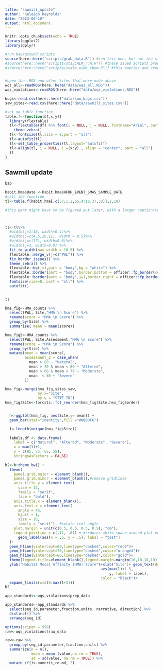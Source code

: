 ```yaml
---
title: "sawmill_update"
author: "Keleigh Reynolds"
date: "2023-04-10"
output: html_document
---
```


```r
knitr::opts_chunk$set(echo = TRUE)
library(ggplot2)
library(dplyr)

#run background scripts
source(here::here("scripts/grab_data.R")) #run this one, but not the stayCALM one
#source(here::here("scripts/stayCALM_run.R")) #these saved scripts produce .RDS items
#source(here::here("scripts/state_wide_chem.R")) #this queries and creates statewide quantiles for context and grabs the 


#open the .RDS and other files that were made above
wqs_all<-readRDS(here::here("data/wqs_all.RDS"))
wqs_violations<-readRDS(here::here("data/wqs_violations.RDS"))

bugs<-read.csv(here::here("data/saw_bugs.csv"))
saw_sites<-read.csv(here::here("data/sawmill_sites.csv"))

#set up table function
table.f<-function(df,x,y){
  library(flextable)
  tl<-flextable(df) %>% font(i = NULL, j = NULL, fontname="Arial", part = "all") %>% 
    theme_zebra()
  tl<-fontsize(tl,size = 8,part = "all")
  tl<-autofit(tl)
  tl<-set_table_properties(tl,layout="autofit")
  tl<-align(tl, i = NULL, j =(x:y) , align = "center", part = "all")
  tl
}

```

## Sawmill update

```r
bap
```

```r

habit.hma$Date <-habit.hma$HFDH_EVENT_SMAS_SAMPLE_DATE
#call the function
tl<-table.f(habit.hma[,c(57,1,2,65,4:16,37,38)],2,18)

#this part might have to be figured out later, with a larger caption/table function? Not sure yet.



tl<-tl%>%
  #width(j=1:18, width=0.4)%>%
  #width(j=c(4,5,10,11), width = 0.5)%>%
  #width(j=c(17), width=0.6)%>%
  #width(j=1, width=0.8) %>% 
  fit_to_width(max_width = 10.5) %>% 
  flextable::merge_v(j=c("PWL")) %>% 
  fix_border_issues() %>% 
  theme_zebra() %>% 
  flextable::bg(j=1,part = "body",bg = "white") %>% 
  flextable::border(part = "body",border.bottom = officer::fp_border(color="grey")) %>% 
  flextable::border(part = "body",j=1,border.right = officer::fp_border(color = "grey")) %>% 
  fontsize(size=8, part = "all") %>% 
  autofit()
  

tl

```

```r

hma_fig<-HMA_counts %>% 
  select(PWL, Site,"HMA \n Score") %>% 
  rename(score = "HMA \n Score") %>% 
  group_by(Site) %>% 
  summarise( mean = mean(score))

hma_fig2<-HMA_counts %>% 
  select(PWL, Site,Assessment,"HMA \n Score") %>% 
  rename(score = "HMA \n Score") %>% 
  group_by(Site) %>% 
  mutate(mean = mean(score),
         assessment_2 = case_when(
           mean > 80 ~ "Natural",
           mean > 70 & mean < 80 ~ "Altered",
           mean > 60 & mean < 70 ~ "Moderate",
           mean  < 60 ~ "Severe"
         ))

hma_fig<-merge(hma_fig,sites_saw,
               by.x="Site",
               by.y = "SITE_ID")
hma_fig$Site<-forcats::fct_reorder(hma_fig$Site,hma_fig$order)


  h<-ggplot(hma_fig, aes(Site,y= mean)) + 
  geom_bar(stat="identity",fill ="#00B0F6")

  l<-length(unique(hma_fig$Site))
  
  labels.df <- data.frame(
    label = c("Natural", "Altered", "Moderate", "Severe"),
    x = max(l)+1,
    y = c(85, 75, 65, 55),
    stringsAsFactors = FALSE)
  
h2<-h+theme_bw() +
  theme(
    panel.grid.major = element_blank(),
    panel.grid.minor = element_blank(),#remove gridlines
    axis.title.y = element_text(
      size = 12,
      family = "serif",
      face = "bold"),
    axis.title.x = element_blank(),
    axis.text.x = element_text(
      angle = 45,
      hjust = 1,
      size = 10,
      family = "serif"), #rotate text angle
    plot.margin = unit(c(0.5, 0.5, 0.5, 0.5), "cm"),
    legend.position = c(.11, .81) + #reduces white space around plot edges
      geom_label(aes(x = .5, y = .5), label = "test")
  )+
  geom_hline(yintercept=60,linetype="dashed",color="red3")+
  geom_hline(yintercept=70,linetype="dashed",color="orange3")+
  geom_hline(yintercept=80,linetype="dashed",color="gold")+
  theme(legend.title=element_blank(),legend.margin=margin(10,10,10,10),legend.key = element_rect(colour = NA, fill = NA),legend.background=element_blank())+
  ylab("Habitat Model Affinity (HMA) Score")+xlab("Site")+ geom_text(data = labels.df, 
                                            aes(max(l)+1.5, 
                                                y, label = label), 
                                            color = "black")+
  expand_limits(x=c(0:max(l+3)))
h2

```

```r

app_standards<-wqs_violations$prep_data

app_standards<-app_standards %>% 
  select(seg_id,parameter,fraction,units, narrative, direction) %>% 
  distinct() %>% 
  arrange(seg_id)


```

```r
options(scipen = 999)
raw<-wqs_violations$raw_data

raw<-raw %>% 
  group_by(seg_id,parameter,fraction,units) %>% 
  summarize(n = n(),
            mean = mean (value,na.rm = TRUE),
            sd = sd(value, na.rm = TRUE)) %>% 
  mutate_if(is.numeric,round, 2)


```


